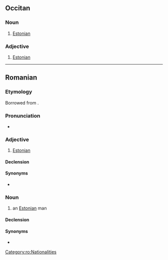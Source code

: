 {{also|Estonian}}

==Occitan==

===Noun===
{{oc-noun|m|f=estoniana}}

# [[Estonian]]

===Adjective===
{{oc-adj|m|f=estoniana}}

# [[Estonian]]

----

==Romanian==

===Etymology===
Borrowed from {{bor|ro|fr|estonien}}.

===Pronunciation===
* {{IPA|ro|/es.to.niˈan/}}

===Adjective===
{{ro-adj|mp=estonieni|fp=estoniene}}

# [[Estonian]]

====Declension====
{{ro-decl-adj|mp=estonieni|fp=estoniene}}

====Synonyms====
* {{l|ro|eston}}

===Noun===
{{ro-noun|m|estonieni|f=estoniană}}

# an [[Estonian]] man

====Declension====
{{ro-noun-m|pl=estonieni}}

====Synonyms====
* {{l|ro|eston}}

[[Category:ro:Nationalities]]